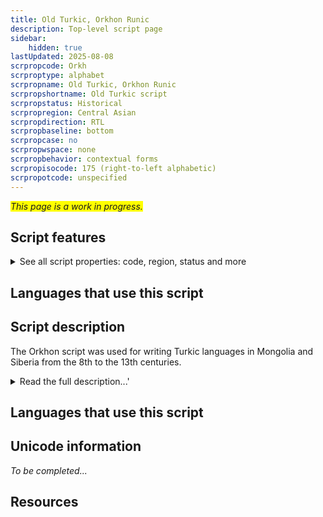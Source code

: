 ```yaml
---
title: Old Turkic, Orkhon Runic
description: Top-level script page
sidebar:
    hidden: true
lastUpdated: 2025-08-08
scrpropcode: Orkh
scrproptype: alphabet
scrpropname: Old Turkic, Orkhon Runic
scrpropshortname: Old Turkic script
scrpropstatus: Historical
scrpropregion: Central Asian
scrpropdirection: RTL
scrpropbaseline: bottom
scrpropcase: no
scrpropwspace: none
scrpropbehavior: contextual forms
scrpropisocode: 175 (right-to-left alphabetic)
scrpropotcode: unspecified
---
```


<span style='background-color:yellow'>_This page is a work in progress._</span>


## Script features

<details>
<summary> See all script properties: code, region, status and more</summary>
<ScriptInfo />
</details>

## Languages that use this script

<WsList script='Orkh' wsMax='5' />

## Script description

The Orkhon script was used for writing Turkic languages in Mongolia and Siberia from the 8th to the 13th centuries.

<details>
<summary>Read the full description...'</summary>The earliest examples of writing in any Turkic language were found on the banks of the Orkhon river, hence the name of this script. Following this discovery, other examples were found, written in variant forms of the script. For this reason, the term 'Orkhon' is sometimes used in a collective sense to refer to the Old Turkic scripts as a whole, and the other styles considered variant forms of it. The Orkhon style of Old Turkic is sometimes grouped with the Yenisei style and the pair referred to as Orkhon-Yenisei. The Orkhon style is the most widely-known form of Old Turkic writing.

Because the script bears an external resemblance to Germanic runes, it is sometimes referred to as 'runiform' or 'Orkhon runes'. However the similarity between Old Turkic and Germanic runic writing is almost certainly due to the stone writing surfaces on which they were both inscribed, rather that to any historical relationship between the two. Orkhon writing is thought either to have gradually developed from, or to have been invented by someone who was familiar with, an Aramaic-derived script. Sogdian is commonly cited as its most immediate known ancestor.

Orkhon writing was generally written right to left. Occasionally it was written in [boustrophedon](/reference/glossary#boust) style, in which case the individual letter shapes were reversed on alternate lines. Forty letters were used to represent twenty-six sounds. This apparent over-representation was due to a defective vowel notation system; four vowel letters represented at least eight vowel phonemes, but these were often not written. Instead, many of the consonants contained information about the vowel associated with them. Orkhon was unusual in that any vocalic information contained in the consonant related to the _preceding_ vowel, rather than the following one. The spoken Turkic languages employed (as they still do) strict vowel harmony principles, so that in a given word, only front or only back vowels - that is, vowels pronounced with the highest part of the tongue close to the front or the back of the mouth - were used. These principles could help predict the quality of vowels in a word, but even so, many consonant letters had two forms, one for front-vowelled and one for back-vowelled words. Some consonant letters also had a 'neutral' form and a form to indicate that the associated vowel was rounded and/or high (in terms of tongue height, as opposed to tone).

One punctuation mark, a two-dot symbol, was used for a variety of purposes.

Some scholars claim that Old Hungarian writing was derived from the Orkhon script, but this claim is controversial.
</details>

## Languages that use this script

<WsList script='Orkh' wsMax='5' />

## Unicode information

_To be completed..._

## Resources

<ScriptResources detailSummary='seemore' />

